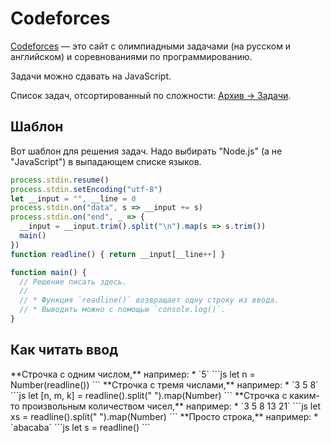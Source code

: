 
# Codeforces

[Codeforces](https://codeforces.com) — это сайт с олимпиадными задачами (на русском и английском) и соревнованиями по программированию.

Задачи можно сдавать на JavaScript.

Список задач, отсортированный по сложности: [Архив -> Задачи](https://codeforces.com/problemset?order=BY_SOLVED_DESC).

## Шаблон

Вот шаблон для решения задач. Надо выбирать "Node.js" (а не "JavaScript") в выпадающем списке языков.

```js
process.stdin.resume()
process.stdin.setEncoding("utf-8")
let __input = "", __line = 0
process.stdin.on("data", s => __input += s)
process.stdin.on("end", _ => {
  __input = __input.trim().split("\n").map(s => s.trim())
  main()
})
function readline() { return __input[__line++] }

function main() {
  // Решение писать здесь.
  // 
  // * Функция `readline()` возвращает одну строку из ввода.
  // * Выводить можно с помощью `console.log()`.
}
```

## Как читать ввод

<Boxes>
  <Box>
    **Строчка с одним числом,** например:
    * `5`
  </Box>
  <Box>
    <CodeAnn ok="n = 5">
      ```js
      let n = Number(readline())
      ```
    </CodeAnn>
  </Box>
</Boxes>

<Boxes>
  <Box>
    **Строчка с тремя числами,** например:
    * `3 5 8`
  </Box>
  <Box>
    <CodeAnn ok="n = 3, m = 5, k = 8">
      ```js
      let [n, m, k] = readline().split(" ").map(Number)
      ```
    </CodeAnn>
  </Box>
</Boxes>

<Boxes>
  <Box>
    **Строчка с каким-то произвольным количеством чисел,** например:
    * `3 5 8 13 21`
  </Box>
  <Box>
    <CodeAnn ok="xs = [3, 5, 8, 13, 21]">
      ```js
      let xs = readline().split(" ").map(Number)
      ```
    </CodeAnn>
  </Box>
</Boxes>

<Boxes>
  <Box>
    **Просто строка,** например:
    * `abacaba`
  </Box>
  <Box>
    <CodeAnn ok="s = 'abacaba'">
      ```js
      let s = readline()
      ```
    </CodeAnn>
  </Box>
</Boxes>


